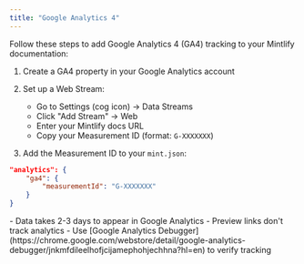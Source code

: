 ```yaml
---
title: "Google Analytics 4"
---
```


Follow these steps to add Google Analytics 4 (GA4) tracking to your Mintlify documentation:

1. Create a GA4 property in your Google Analytics account
2. Set up a Web Stream:
   - Go to Settings (cog icon) → Data Streams
   - Click "Add Stream" → Web
   - Enter your Mintlify docs URL
   - Copy your Measurement ID (format: `G-XXXXXXX`)

3. Add the Measurement ID to your `mint.json`:
```json mint.json
"analytics": {
    "ga4": {
        "measurementId": "G-XXXXXXX"
    }
}
```

<Note>
- Data takes 2-3 days to appear in Google Analytics
- Preview links don't track analytics
- Use [Google Analytics Debugger](https://chrome.google.com/webstore/detail/google-analytics-debugger/jnkmfdileelhofjcijamephohjechhna?hl=en) to verify tracking
</Note>
</fileContent>
</invoke>